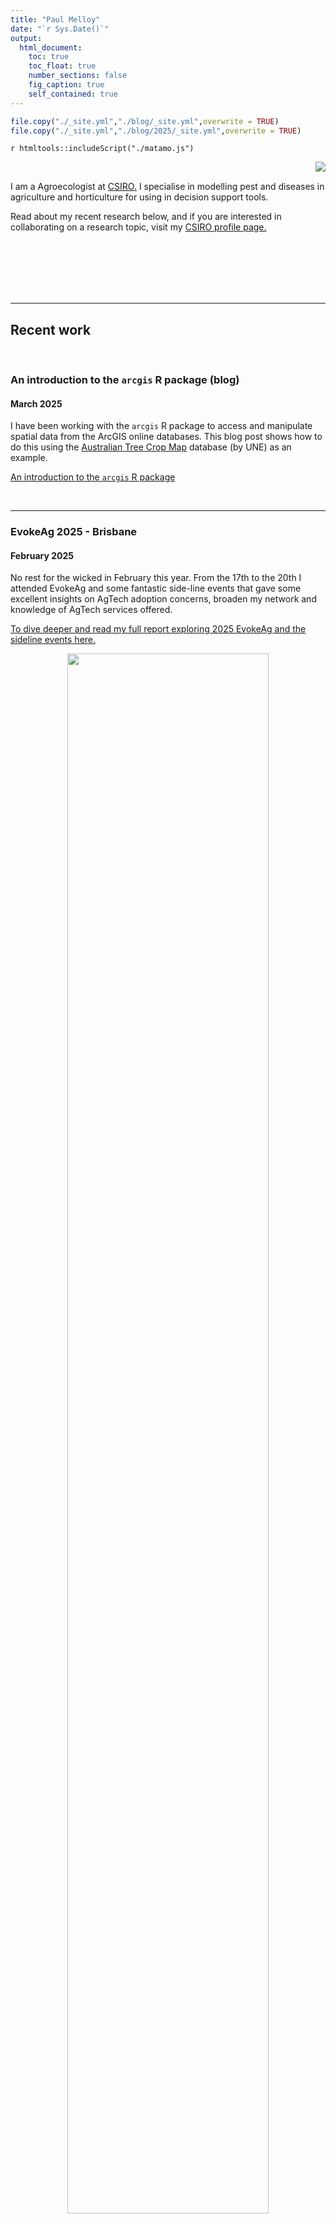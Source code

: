 ```yaml
---
title: "Paul Melloy"
date: "`r Sys.Date()`"
output: 
  html_document:
    toc: true
    toc_float: true
    number_sections: false
    fig_caption: true
    self_contained: true
---
```


```r
file.copy("./_site.yml","./blog/_site.yml",overwrite = TRUE)
file.copy("./_site.yml","./blog/2025/_site.yml",overwrite = TRUE)
```
`r htmltools::includeScript("./matamo.js")`

![](files/img/PaulinQUTlab.jpg){style="float: right"}  

<br>  

I am a Agroecologist at [CSIRO.](https://www.csiro.au/)
I specialise in modelling pest and diseases in agriculture and horticulture for
using in decision support tools.  

Read about my recent research below, and if you are interested in collaborating
on a research topic, visit my [CSIRO profile page.](https://people.csiro.au/m/p/paul-melloy)


<br>  
<br>  
<br>  

***  

## Recent work  
<br>  

### An introduction to the `arcgis` R package (blog)
#### March 2025  

I have been working with the `arcgis` R package to access and manipulate spatial
data from the ArcGIS online databases.
This blog post shows how to do this using the [Australian Tree Crop Map](https://www.une.edu.au/research/research-centres-institutes/applied-agricultural-remote-sensing-centre/collaborative-r-and-d-opportunities/industry-applications-and-maps/australian-tree-crops) database
(by UNE) as an example.  

[An introduction to the `arcgis` R package](https://paulmelloy.com.au/blog/2025/2503_aRcgis.html)  

<br> 

***  

### EvokeAg 2025 - Brisbane  
#### February 2025  

No rest for the wicked in February this year. 
From the 17th to the 20th I attended EvokeAg and some fantastic side-line events 
that gave some excellent insights on AgTech adoption concerns, broaden my network
and knowledge of AgTech services offered.

[To dive deeper and read my full report exploring 2025 EvokeAg and the sideline events here.](https://paulmelloy.com.au/blog/2025/2502_EvokeAg.html)  

<center>
![](./files/img/20250218_Evoke.jpg){width=80%}
</center>



<br> 

***  

### GRDC Updates - Adelaide  
#### February 2025  

A successful visit to Adelaide to attend the GRDC updates and meet face to face 
for a Canola Allies project meeting.
We were able to build interest in the [Canola Allies](https://research.csiro.au/canolaallies/) 
project with a table display
inviting people to participate in a impact study to gain the current perspectives 
on pest management in canola and their views on where the research should focus. 
We had a great time talking with growers and agronomists about how they manage
pests on farm and what they would like to see in a decision support tool.

Also, I was able to sit in on a few presentations and found talks by 
[Rick Llewellyn](https://people.csiro.au/l/r/rick-llewellyn) 
*Digging Deeper - valuing plant and soil testing for agronomic decisions"* 
[Jonathon Richetti's](https://people.csiro.au/R/J/jonathan-richetti) talk on 
*"AI in Agriculture"* and 
[Julianne Lilley's](https://people.csiro.au/L/J/Julianne-Lilley) talk on
the [Crop flowering calculator](https://cropflowering.com.au/). 

Also great to catch up will Canola Allies colleagues and collaborators from the 
NSW DPIRD, SARDI and WA DPIRD. 
We followed on from the GRDC updates with a Canola Allies project meeting reported 
progress to the project's external advisory panel then discussed experimental 
approach moving forward on the projects four key outputs.  

  1. Improved understanding of beneficial biology and ecology in canola
  and a system to monitor these dynamics.  
  2. Estimation of the impact of beneficial to pest populations and canola productivity.  
  3. Evaluate the effect of on-farm semi-natural habitats on beneficial populations.
  4. Develop a spatial model to estimate the impact of landscape on beneficial 
  survival and pest suppression.  
  
<center>  

![Sarina MacFadyen, Paul Melloy and Maryam Ehsangar (PIRSA) at the Adelaide GRDC updates (left to right)](./files/img/250204_GRDCupdatesAdelaide.jpg){width=70%}  
</center>


<br>  

***  

### viticolR name change  
#### January 2025  
I have changed the name of package viticolaR to viticolR. 
Anyone using this package will need to update thier cloned repositories or ensure
the urls are also updated.
New github URL: https://github.com/PaulMelloy/viticolR  
Decision support tool URL: https://apps.paulmelloy.com.au/shiny/viticolR_dst/  
Shout out to [Nick Tierney's blog](https://www.njtierney.com/post/2017/10/27/change-pkg-name/) which I followed to remind myself how to do this.

<br> 

***  

### cercopoRa 0.0.1 CRAN release
#### December 2024

I am pleased to announce that the [cercopoRa](https://cran.r-project.org/web/packages/cercospoRa/index.html) 
R package has been made available on the Comprehensive R Archive Network (CRAN). 
I have enjoyed collaborating with [Rene Heim](https://reneheim.github.io/), 
[Nathan Okole](https://orcid.org/0000-0002-5375-2420), 
[Facundo Ispizua](https://www.researchgate.net/profile/Facundo-Ispizua-Yamati), 
and [Anne-Katrin Mahlein](https://www.researchgate.net/profile/Anne-Katrin-Mahlein)
to produce this work as a foundation for further collaboration and development of
which I am looking forward to.

The `cercopoRa` package is designed to facilitate the integration of remote sensing 
data into epidemiological models. 
Its development builds on the research efforts of our team and aims to improve 
the automation and accuracy of these models.  

We invite researchers and practitioners interested in remote sensing and 
epidemiology to explore `cercopoRa`'s capabilities lodge issues for discussion and 
make pull requests to the 
[Github repository](https://github.com/PaulMelloy/cercospoRa/) to further this 
project.  

You can install the package from CRAN in R with the `install.packages()` function  

```r
install.packages("cercospoRa")
```

Access the documentation and tutorials from the pkgdown site 
https://paulmelloy.com.au/cercospoRa/.  

<br>  

***  


### LLMs for Decision Support
#### December 2024
Congratulations to [Dr Sandeep Dhakal](https://people.csiro.au/d/s/sandeep-dhakal) 
and [Dr Hazel Parry](https://people.csiro.au/P/H/Hazel-Parry.aspx) for their 
recent publication in [Nature Correspondance, *"Large language models can help to translate science into real-world impact"*](https://www.nature.com/articles/d41586-024-04059-w).  

Many academics are hesitant to embrace the Large Language Model revolution, however
the genie can no longer be put back in the lamp and it is integrating itself in 
our day-to-day life. 
What this technology does well  translate complex ideas and language
to a somewhat succinct summaries that are more readable. 
This is what we as scientists are rather terrible at, communicating complex ideas
to the wider public, and we could gain a lot by using LLMs to enable this.
The latest models have come a long way and even though it is probably for the LLM
to include mistakes, we as scientists should be involved in the testing to ensure
improved accuracy.  

<br>  

***  

### PlantSeg  
#### November 2024  
##### A Large-Scale In-the-wild Dataset for Plant Disease Segmentation  

While at UQ I collaborated with Computer Scientists Tianqi Wei, Zi Huang and Xin
Yu from the School of Electrical Engineering and Computer Science at UQ to 
develop a deep-learning segmentation model to identify and label RGB (Red Green Blue) 
plant diseases images. 
This work attempts to provide methods to identify diseases leaf area in images 
in the field, eliminating the need for destructive sampling and a plain 
background for contrast.  

I provided assistance in labelling some of the images, identifying source images, 
and writing the paper. 
This is an exciting step towards automation and quantifying disease severity in 
the field.  

You can read the full pre-print in [arXiv](https://arxiv.org/abs/2409.04038), 
view the code in [GitHub](https://github.com/tqwei05/PlantSeg) and obtain the 
image database in [Zenodo.](https://zenodo.org/records/13958858)

<br>  

***  

### AusMac Conference  
#### 30 - 31 October 2024  
The Pest READI project I'm working on focuses on horticultural industries in the 
Northern Rivers area of Northern New South Wales. This region has been severely 
impacted by recent disruptions, including [the 2022 floods](https://www.abc.net.au/news/2022-03-31/floods-lismore-byron-bay-northern-rivers-why-come-in-clusters/100954926) 
and the [black summer bushfires in 2020](https://www.abc.net.au/news/backstory/2023-09-26/abc-emergency-black-summer-upcoming-bushfire-season/102871620). 
The Pest READI team is conducting research on how this resilient community 
implements integrated pest management practices and collaborates with them to 
design tools that enhance preparedness and resilience for future changes.

The Northern Rivers region is home to significant horticultural industries, 
including macadamias, which are one of the largest in the area. 
Alongside avocados, these crops contribute significantly to the local economy. 
The conference, which brings together industry professionals, growers, and 
agronomists, featured a wide range of topics.

This year's event highlighted several key areas of focus. 
**Machinery and automation** were well-represented, with many attendees seeking 
solutions to reduce labor costs in the face of high demand for workers. However, 
the investment required to adopt new machinery was a significant consideration 
for farm businesses.

The conference also explored the importance of macadamia markets, which have 
faced challenges from competitors in South Africa and China. **Spatial models**, 
presented by [Andy Clark from UNE](https://www.une.edu.au/staff-profiles/science-and-technology/andy-clark), 
demonstrated how earth observation can be used to identify and map tree crops. 
These models also highlighted the potential for improved weather warning systems 
and monitoring of seasonal phenology.

The **Trade displays** offered a wealth of information on novel AgTech products 
targeting agricultural and horticultural production. 
Farm management platforms, such as [InformAg](https://www.informag.com.au/) and 
[FieldIn](https://fieldin.com/), were showcased as tools to organize farm tasks 
and improve record-keeping for compliance.

The importance of pollination was emphasized in several talks and at related 
stalls. 
[Bee Hero](https://www.beehero.io/) presented acoustic monitoring technology to 
understand bee activity, while [Wheen Bee](https://www.wheenbeefoundation.org.au/) 
offered grants for planting insect-friendly habitats. 
[Biological Services](https://www.biologicalservices.com.au/) supplied beneficial 
insects to suppress pests.

> [Read more about our round-up on our Pest READI website](https://research.csiro.au/pestreadi/pest-readi-team-at-ausmac-2024/)

<br>  

***  

### UQ Agronomy DST workshop  
#### 10 October 2024  
A workshop to introduce the benefits of consulting decision support tools (DSTs)
in Agriculture.  
[Class resources](https://paulmelloy.github.io/DST_Workshop.html)

<br>  

***  

### GRDC Soil-borne disease workshop  
#### August 2024  
Early this month I visited Sydney to talk at the GRDC soil-borne diseases workshop.
There were some interesting discussions about the complexity to manage soil and 
stubble borne diseases in grain crops. 
A primary concern was, despite heroic efforts by our Aussie plant pathologists, 
that past research was not easily able to translate to measurable impact.  
Additionally growers are not aware of the increasing chronic disease impact as a
result of increased stubble retention and zero till farming in Australia.  

Overwhelmingly there seems to be strong support for digital tools to help translate
research to impact and simplify disease management options with decision support
tools. 
However, will the rest of the GRDC research managers and regional panels agree???  

Thank you to [Colare](https://www.colere.com.au/) group for the invitation to talk.  

<br>  

***  

### New job at CSIRO!!!  
#### July 2024  

I am super excited to start a new role back with CSIRO as a Senior Research Scientist.
I will be working in a wider capacity on insect pests and diseases, engaging with
the horticultural industry and agri-tech platforms to integrate spatial models as 
decision support tools.  

I am working in the [agroecology team](https://research.csiro.au/agroecology/) 
with the [Pest READI](https://research.csiro.au/pestreadi/) and the [canola allies](https://research.csiro.au/agroecology/canola-allies/) project.  

**Update:** [A short blog post](https://research.csiro.au/agroecology/meet-our-new-team-members/) on myself and [Jessa Thurnman](https://people.csiro.au/t/j/jessa-thurman), starting with the 
agroecology team at CSIRO.  

<br>  

***  

### Australian Sports Turf Managers Association Conference  
#### June 2024  

What a treat giving a presentation on ERI diseases to a packed room at the ASTMA
Conference in Brisbane.  

<center>  

![Giving a presentation on ERI](./files/img/2406_ASTMA_confference_ERI.jpg){width=60%}  
</center>

<br>  
<br>  

### weatherOz: API client for weather and climate data in R  
#### June 2024  

Congratulations to [Dr Rodrigo Pires](https://www.agric.wa.gov.au/rodrigo-pires) 
and [Prof. Adam Sparks](https://www.ccdm.com.au/people/adam-sparks/)
with this latest publication of which I am a co-author.  
[weatherOz: An API Client for Australian Weather and Climate Data Resources in R. (2024) \n Journal of Open Source Software, 9(98), 6717, \n https://doi.org/10.21105/joss.06717](https://joss.theoj.org/papers/10.21105/joss.06717)

<br>  


***  

### [13th International Epidemiology Workshop](https://iew13.netlify.app/)
#### April 2024  

What a fantastic workshop hosted by the [Socidedade Brasileira de Gitopatologia](https://sbfitopatologia.org.br/) 
(Brazilian Phytopathological Society).
The workshop took place in Iguasu and was a great opportunity to meet plant 
epidemiologists from around the world.  
I was able to speak on the first day of the workshop introducing the idea that
farmers might not be interested in JAFAs (Just another F___ *?fone?* App) and that 
using APIs to serve decision support tools to farm management software could reach
more stake-holders.  
I will look forward to the next workshop and seeing many of the same good folk and
new friends.  

<center>
![Presenting at the International Epidemiology Workshop in Brazil](files/img/240409_IEW.jpg){width=60%}
</center>

***  


### GRDC updates - Goondiwindi and Dubbo  
#### February/March 2024  
I presented a talk at "Efficiently limiting yield loss from net-blotch in barley 
– a meta-analysis" at the GRDC updates in Goondiwindi and Dubbo. 
This described the results of a meta-analysis of fungicide trials across Australia 
to determine the best fungicide timing to maximise yield protection.

Read about the results in the [GRDC GroundCover article](https://grdc.com.au/resources-and-publications/grdc-update-papers/tab-content/grdc-update-papers/2024/02/efficiently-limiting-yield-loss-from-net-blotch-in-barley-a-meta-analysis).

<center>
![Presenting the findings from a meta-analysis of netblotch trials in barley at the Goodiwindi GRDC updates on 5th of March](files/img/2403_GRDCupdates_netblotch.jpg){width=60%}  

</center>

<br>  

***  

### `Extract` from nested lists in R  
#### November 2023  
`Extract`ing from lists and nested lists using the "[[" function is always a bit
of syntax I forget and can never seem to google the answer to easily.
So I post it here for myself to easily reference in the future. 
*Edit - more information can be obtained from* `?Extract`.  

Wearing my programming and data-science hats, lists can be a extremely useful 
way to store and organise data.
This is especially true for epidemiological model outputs.
Yet newcomers will find lists can be difficult to understand and find it even more
difficult to easily retrieve data from especially for nested lists.
This is a short-hand way to easily retrieve the same element within a nested list.  

First lets create a nested list.
```r
# set random seed for reproducibility
set.seed(28)
nested_list <- lapply(1:3, function(x) {
  return(list(
    capitals = sample(LETTERS),
    smallcaps = sample(letters),
    numbers = sample(1:50)
  ))
})

#head(nested_list)
```
Here we have created a list with a length of 3 with three lists nested inside each
list with names "capitals", "smallcaps" and "numbers".  

Frequently we only want to pull all of one nested list. 
To do this we use two opening square brackets `"[["` as the function, followed by
the name of the list.  

```r
lapply(nested_list,"[[", "capitals")
```

This also works by indicating the integer of the nested list i.e `lapply(list1,"[[", 2)`.
<br>  
<br>  

***

### OnPrime  
#### November 2023  
Through October and November I had the opportunity to develop my industry engagement
skills. 
The OnPrime program run by CSIRO provides researchers with coaching on how to improve
their engagement with industry and ensure improved outcomes for researchers and 
industry investors.
This program taught me how to develop a research project that is tailored to the 
needs of industry to ensure research gains are focused on what is novel and needed.

Our team researched the opportunity for developing a turf breeding program to support
the turf industry.  

I was surprised on the importance of turf in our culture, society and economy. 
We learned it can cost approximately $700k to import new varieties to Australia from
the US. 
These varieties may not even be suitable for Australia's varied and harsh climate.  
Sporting turf surfaces are at capacity, and with the rise in women's sport, demand 
is still growing placing a lot of pressure on sporting surfaces.
We could save sporting clubs money by developing a wear tolerant grass which reduces
the chance of cancelled games.
In addition a more tolerant turf for stadiums might increase the opportunity for 
more frequent games, concerts and events. 
Boosting revenue for the stadiums, local businesses and tourism.  

[Contact our team for more infomation about this project](https://paulmelloy.com.au/OnprimeContact.html)

<center>
![The Performance sports turf team: Dr Paul Melloy, Dr Bradley Campbell and Catherine Sweeney](files/img/20231115_OnPrimeTeam.jpg){width=60%}
</center>

<br>  

***  


### International Conference of Plant Pathology (ICPP)  
#### August 2023  
It was a long time coming but this was my first International conference overseas. 
The [ICPP was held in Lyon](https://www.icpp2023.org/) and it was a scorcher!
The city was experiencing a heat wave which placed a topical spin on the conference
and how to manage plant diseases in a future experiencing the effects of climate 
change.  
<center>
![Centre de Congrès de Lyon](files/img/20230820_LyonICPP.jpg){width=43.5%}  
</center>

The highlight for me was the [episense satellite meeting](https://www.icpp2023.org/sites/default/files/2023-08/Abstract_book_wtitpage_v8.7_030823_0.pdf) 
held on the preceding weekend. 
The air-conditioning could barely cope with the temperatures outside and despite the 
amazing talks, my attention could not help to wander to the Rhone river visable through
the window behind the speakers.  

The attendees of the Episense satellite meeting were genuinely good company and 
not only provided stimulating phytopathological discussions, but also extended a 
collaborative effort into robust research of the Lyonnaise cultural pursuits.  
![Episense satelite meeting with the Rhone river in the background](files/img/20230819_EpisenseSatelitteMeeting.jpg){width=43.5%}
![Episense colleagues sampling Lyonnaise culture](files/img/20230822_episenseResearchers.jpg){width=43.5%}  


The conference was well attended by Aussies with the close of the meeting providing 
an opportunity to reflect on the conference insights and how they could be applied
in Australia.
![A small Aussie contingent](files/img/20230825_AussiesInLyon.jpg)

<br>  



***

### UQ Agri-Food Innovation Alliance grant  
#### May 2023  
A quick visit to [Cauldron Distillery and Winery](https://www.cauldrondistillery.com.au/) 
to take soil and leaf samples for the UQ Industry Kick-starter project.  

<center>
While it was late in the season and the vines entering dormancy, we found, (Left) 
possible phosphorus deficiency in the ferrosol soils, and (Right) Possible downy mildew.  

![Possible phosphorus deficiency in the ferrosol soils](files/img/Possible_phos_deficient.jpg){width=43.5%}
![Possible downy mildew](files/img/possible_DownyMildew.jpg){width=55%}  

<br>  

Leaf samples revealed downy mildew _Plasmopara viticola_. 
Below: (Left) Sporangiophore, (Right) Sporangia  


![Downy mildew conidia on the end of a conidiophore](files/img/Downy_conidiophore.jpg){width=45%}
![Downy mildew sporangia](files/img/Downy sporangia.jpg){width=50%}  
</center>
<br>  

***  

### UQ Agri-Food Innovation Alliance grant  
#### April 2023  
I am extremely excited to announce [Dr Anthony Young](https://agriculture.uq.edu.au/profile/4625/anthony-young) 
and myself were successful in an [Industry Kickstarter grant](https://agriculture.uq.edu.au/research/research-centres-and-groups/uq-agri-food-innovation-alliance/find-funding-or-research-partners)
to develop a "Decision support tool to support speciality smallholders and farm-gate 
producers."  

We are working with [Cauldron Distillery and Winery](https://www.cauldrondistillery.com.au/) 
in Mt Tamborine, south of Brisbane, to assess the efficacy of organic and synthetic 
fungicide timing on foliar grape vine diseases, powdery mildew and downy mildew. 
The field trial will assist in refining a decision support tool which will help 
smaller farm gate producer manage disease with lower costs and fungicide applications.  

<br>  

***  

### [The influence of temperature and vapour pressure deficit on conidial germination and germ tubes production in an Australian _Podosphaera xanthii_ isolate.](https://paulmelloy.github.io/P_xanthii_titlepage.html)  

#### March 2023  
This paper has been accepted and published in the European Journal of Plant Pathology.
[https://doi.org/10.1007/s10658-023-02664-5](https://doi.org/10.1007/s10658-023-02664-5)  

<br>  

***  

### Sampling Ascochyta rabaeii for field experiment  
#### February 2023  

Following the Goondiwindi GRDC updates I drove home via the Eastern Darling Downs
to collect some Ascochyta infested chickpea stubble. 
This will be used for inoculum in a field trial we are planning later this year.  
<center>
![Possible Ascochyta lesion on stubble](files/img/Ascochyta_stubble.jpg){width=60%}
</center>

<br>  

***  

### [The influence of temperature and vapour pressure deficit on conidial germination and germ tubes production in an Australian _Podosphaera xanthii_ isolate.](https://paulmelloy.com.au/P_xanthii_titlepage.html)  

#### November 2022  
I am pleased to share a pre-print of a paper I have been assisting with, titled, 
"The influence of temperature and vapour pressure deficit on conidial germination 
and germ tubes production in an Australian _Podosphaera xanthii_ isolate."
The paper has been submitted for review at the [European Journal of Plant Pathology](https://www.springer.com/journal/10658). The work was undertaken as part
of Zaiton Sapak's PhD and furthers our understanding on the temperature and vapour 
pressure conditions which influence germination rate and infection success of 
_P. xanthii_ on cucurbit leaves.  

Powdery mildew is at a high risk of evolving fungicide resistance and improper 
applications can be costly, hastening the evolution of fungicide resistance. 
Understanding the conditions at which the crop is at risk of infection will lead 
to the development of models and decisions support tools which increase the lead 
time to prepare for fungicide applications and timing sprays for maximum efficacy, 
reducing excessive spray applications or the immediate cost of applying ineffective 
poorly timed sprays.  

The results from this paper show the optimum conditions for rapid conidia germination
and the production of secondary and tertiary germ-tubes (a proxy for successful 
infection) was 28°C at saturated vapour pressure. Germination was prevented at 
temperatures above 34°C and below 8°C and reduced at other temperatures. As vapour 
pressure deficit increased germination and germ tube production decreased in a 
non-linear relationship and never completely prevented conidial germination or 
germ-tube production.  

I assisted with statistical analysis and final drafts of the paper. If you wish 
to read the pre-print, you can download it from Zenodo. 
[![DOI](https://zenodo.org/badge/DOI/10.5281/zenodo.7349124.svg)](https://doi.org/10.5281/zenodo.7349124)  

[You can also find the full statistical analysis and code at the research compendium here.](https://paulmelloy.github.io/P_xanthii_titlepage.html).  

<br>  

***  

### National Pulse Pathology Meeting & Ascochyta blight Workshop  
#### October 2022  
An amazing week of presentations and discussions around pulse pathology and ascochyta
blight research in chickpea. 
I had a great time learning about chickpea breading efforts and disease epidemiology
research.
I came away with some excellent insights that I wish to apply as improvements to 
the `ascotraceR` model. Watch this space.

![](files/img/Wagga Wagga meeting-1.jpg)</center>  

<br>  

***  

### GRDC Update - Miles - Pitsworth - Goondiwindi  
#### July 2022  
At the end of July, I travelled around South East Queensland to the GRDC Updates
to present the decision support tools which have been developed on the GRDC funded
project I am involved with. A second la nina at the start of 2022 has provided a 
lot of moisture which are likely to lead to heavy losses to foliar diseases if crops
are not managed well for disease.  

The main apps we were presenting for the Northern grains region were
[StripeRustWM](https://www.agric.wa.gov.au/apps/striperustwm) 
and [YellowSpotWM](https://www.agric.wa.gov.au/apps/yellowspotwm-yellow-leaf-spot-management).  

There was a lot of interest in the applications and many were not yet familiar with
the available suit of decision support tools (DST). With a full moisture profile across 
many of the cropping areas those who were able to sow had more options. With seemingly 
more growers from the Goondiwindi region going into canola. Some farm managers were
therefore interested in the canola DSTs [SclerotiniaCM](https://www.agric.wa.gov.au/apps/sclerotiniacm-sclerotinia-management-app),
and [UCI BlackLegCM](https://www.agric.wa.gov.au/apps/uci-blacklegcm-blackleg-upper-canopy-infection-management-app).

![](files/img/2207_GRDCUpdates.jpg)  

<br>  

***  

### Farms Advice - Plant disease modelling interview
#### June 2022
I had a great chat with ABC rural trailblazer [Jack Cresswell](https://twitter.com/jcressw3) on his [Farms Advice](https://farmsadvice.com.au/) pod-cast.  

[Follow this link to the interview.](https://anchor.fm/farmsadviceau/episodes/Plant-Disease-Modelling-in-Broadacre--Paul-Melloy-e1ji1kl)  

Or search for 'Farms Advice' in your pod-cast app.  

<br>  

***  

### Simulation model for ascochyta blight  
#### May 2022  

`ascotraceR` is an R package which simulates ascochyta blight epidemics in chickpea
crops.
You can find `ascotraceR` on CRAN, and a resource announcement in *Phytopathology*.

[ascotraceR: An R Package Resource to Simulate the Spatiotemporal Spread of Ascochyta Blight in a Chickpea Field Over a Growing Season](https://apsjournals.apsnet.org/doi/10.1094/PHYTO-01-22-0016-A)

<br>  

***  

### Is UniSuper's Defined Benefit Division fund worthwhile Shiny App  
#### May 2022  

Choice of superannuation is not the first type of research people like to do when starting a new job.
Most people want to finish the induction paperwork and financial forms as quickly as possible so they can commence diligently working for their new employer.
Therefore I gather most people would not fully dedicate their time to trying to understand 'What is a defined benefit division?' and 'Is it the best super product for me?'.
I certainly did not when I started work with the University of Southern Queensland almost four years ago.
I was coerced into UniSuper's DBD and only 3 years down the track I realise it was not for me.  

When checking up on my super balance, shortly after starting work at The University of Queensland, 
I noticed that the total contributions I made from my salary after tax exceeded the fund balance.
Suffice to say, I liken the DBD to a pyramid scheme which only benefits people who are over the age of 50. 
In fact it is almost impossible to have a positive net return if you exit the fund before the age of 46.  

To help people understand how the DBD is calculated I created a shiny app which can be found at the following link
[https://paulmelloy.shinyapps.io/UniSuperDBD/](https://paulmelloy.shinyapps.io/UniSuperDBD/)  

<br>  

***  

### 2022 Election shiny app  
#### May 2022  

I have been working on a shiny app to help a political party I am a member of, 
the [Fusion Party, *Science, Pirate, Secular and Climate Emergency Parties*](https://www.fusionparty.org.au/)  
The shiny app was made to easily convert electoral boundaries data from shape file
to `KML` file so they could be uploaded on a shared Google maps. 
Needless to say the app expanded monstrously when I found more data on the [AEC website](https://results.aec.gov.au/24310/Website/HouseDownloadsMenu-24310-Csv.htm).  

I included some analysis of voting preferences by division and voting booth, including
expected voter turnout to booths.  
Check out the app at https://paulmelloy.shinyapps.io/22_electoralboundaries/  

<br>  

***  

### Estimating leaf temperature from NASA satellite data  
#### April 2022  

I wrote a blog, published on OpenPlantPathology's website, for how to use R to 
estimate leaf temperatures from data retrieved using the `nasapower` R package. 
Then plugging the data into functions from the R package `tealeaves`.
The result is being able to estimate the leaf temperature for any where on the planet.

[Click here to read the blog post](https://openplantpathology.netlify.app/posts/2022-04-01-powerful-tea-using-nasapower-and-tealeaves-to-obtain-leaf-temperatures/)

<br>  

***  

### Efficient control of powdery mildew in mungbeans  
#### November 2021  

This paper uses meta-analytic methods to examine 16 field trials over eight seasons assessing fungicide spray timing for control of powdery mildew.  

[Read the paper in *Plant Disease*](https://apsjournals.apsnet.org/doi/10.1094/PDIS-06-21-1256-RE).  

[Recreate the analysis by following the research compendium.](https://openplantpathology.github.io/Mungbean_PM/preliminary-analysis.html)


